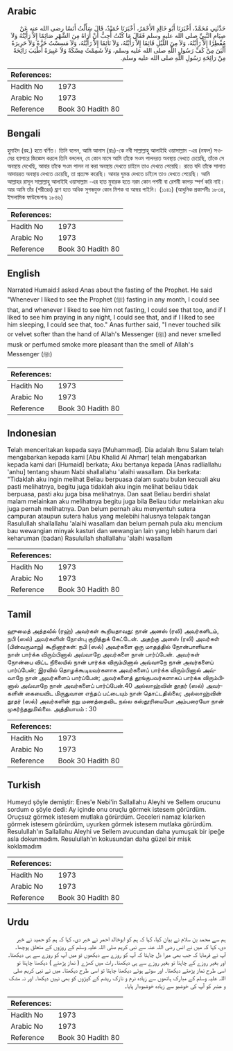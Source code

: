 ## Arabic

<div dir="rtl" lang="ar" style={{fontSize:'larger',backgroundColor:'#f8f9fa',padding:20}}>حَدَّثَنِي مُحَمَّدٌ، أَخْبَرَنَا أَبُو خَالِدٍ الأَحْمَرُ، أَخْبَرَنَا حُمَيْدٌ، قَالَ سَأَلْتُ أَنَسًا رضى الله عنه عَنْ صِيَامِ النَّبِيِّ صلى الله عليه وسلم فَقَالَ مَا كُنْتُ أُحِبُّ أَنْ أَرَاهُ مِنَ الشَّهْرِ صَائِمًا إِلاَّ رَأَيْتُهُ وَلاَ مُفْطِرًا إِلاَّ رَأَيْتُهُ، وَلاَ مِنَ اللَّيْلِ قَائِمًا إِلاَّ رَأَيْتُهُ، وَلاَ نَائِمًا إِلاَّ رَأَيْتُهُ، وَلاَ مَسِسْتُ خَزَّةً وَلاَ حَرِيرَةً أَلْيَنَ مِنْ كَفِّ رَسُولِ اللَّهِ صلى الله عليه وسلم، وَلاَ شَمِمْتُ مِسْكَةً وَلاَ عَبِيرَةً أَطْيَبَ رَائِحَةً مِنْ رَائِحَةِ رَسُولِ اللَّهِ صلى الله عليه وسلم‏.‏</div><div style={{backgroundColor:'#f8f9fa',padding:20, marginBottom: 10}}><table>
        <thead>
          <tr>
            <th>References:</th>
            <th></th>
          </tr>
        </thead>
        <tbody><tr><td>Hadith No</td><td>1973</td></tr><tr><td>Arabic No</td><td>1973</td></tr><tr><td>Reference</td><td>Book 30 Hadith 80</td></tr></tbody></table></div>

## Bengali

<div dir="ltr" lang="bn" style={{fontSize:'larger',backgroundColor:'#f8f9fa',padding:20}}>হুমাইদ (রহ.) হতে বর্ণিত। তিনি বলেন, আমি আনাস (রাঃ)-কে নবী সাল্লাল্লাহু আলাইহি ওয়াসাল্লাম -এর (নফল) সওমের ব্যাপারে জিজ্ঞেস করলে তিনি বললেন, যে কোন মাসে আমি তাঁকে সওম পালনরত অবস্থায় দেখতে চেয়েছি, তাঁকে সে অবস্থায় দেখেছি, আবার তাঁকে সওম পালন না করা অবস্থায় দেখতে চাইলে তাও দেখতে পেয়েছি। রাতে যদি তাঁকে সালাত আদায়রত অবস্থায় দেখতে চেয়েছি, তা প্রত্যক্ষ করেছি। আবার ঘুমন্ত দেখতে চাইলে তাও দেখতে পেয়েছি। আমি আল্লাহর রাসূল সাল্লাল্লাহু আলাইহি ওয়াসাল্লাম -এর হাত মুবারক হতে নরম কোন পশমী বা রেশমী কাপড় স্পর্শ করি নাই। আর আমি তাঁর (শরীরের) ঘ্রাণ হতে অধিক সুগন্ধযুক্ত কোন মিশক বা আম্বর পাইনি। (১১৪১) (আধুনিক প্রকাশনীঃ ১৮৩৪, ইসলামিক ফাউন্ডেশনঃ ১৮৪৬)</div><div style={{backgroundColor:'#f8f9fa',padding:20, marginBottom: 10}}><table>
        <thead>
          <tr>
            <th>References:</th>
            <th></th>
          </tr>
        </thead>
        <tbody><tr><td>Hadith No</td><td>1973</td></tr><tr><td>Arabic No</td><td>1973</td></tr><tr><td>Reference</td><td>Book 30 Hadith 80</td></tr></tbody></table></div>

## English

<div dir="ltr" lang="en" style={{fontSize:'larger',backgroundColor:'#f8f9fa',padding:20}}>Narrated Humaid:I asked Anas about the fasting of the Prophet. He said "Whenever I liked to see the Prophet (ﷺ) fasting in any month, I could see that, and whenever I liked to see him not fasting, I could see that too, and if I liked to see him praying in any night, I could see that, and if I liked to see him sleeping, I could see that, too." Anas further said, "I never touched silk or velvet softer than the hand of Allah's Messenger (ﷺ) and never smelled musk or perfumed smoke more pleasant than the smell of Allah's Messenger (ﷺ)</div><div style={{backgroundColor:'#f8f9fa',padding:20, marginBottom: 10}}><table>
        <thead>
          <tr>
            <th>References:</th>
            <th></th>
          </tr>
        </thead>
        <tbody><tr><td>Hadith No</td><td>1973</td></tr><tr><td>Arabic No</td><td>1973</td></tr><tr><td>Reference</td><td>Book 30 Hadith 80</td></tr></tbody></table></div>

## Indonesian

<div dir="ltr" lang="id" style={{fontSize:'larger',backgroundColor:'#f8f9fa',padding:20}}>Telah menceritakan kepada saya [Muhammad]. Dia adalah Ibnu Salam telah mengabarkan kepada kami [Abu Khalid Al Ahmar] telah mengabarkan kepada kami dari [Humaid] berkata; Aku bertanya kepada [Anas radliallahu 'anhu] tentang shaum Nabi shallallahu 'alaihi wasallam. Dia berkata: "Tidaklah aku ingin melihat Beliau berpuasa dalam suatu bulan kecuali aku pasti melihatnya, begitu juga tidaklah aku ingin melihat beliau tidak berpuasa, pasti aku juga bisa melihatnya. Dan saat Beliau berdiri shalat malam melainkan aku melihatnya begitu juga bila Beliau tidur melainkan aku juga pernah melihatnya. Dan belum pernah aku menyentuh sutera campuran ataupun sutera halus yang melebihi halusnya telapak tangan Rasulullah shallallahu 'alaihi wasallam dan belum pernah pula aku mencium bau wewangian minyak kasturi dan wewangian lain yang lebih harum dari keharuman (badan) Rasulullah shallallahu 'alaihi wasallam</div><div style={{backgroundColor:'#f8f9fa',padding:20, marginBottom: 10}}><table>
        <thead>
          <tr>
            <th>References:</th>
            <th></th>
          </tr>
        </thead>
        <tbody><tr><td>Hadith No</td><td>1973</td></tr><tr><td>Arabic No</td><td>1973</td></tr><tr><td>Reference</td><td>Book 30 Hadith 80</td></tr></tbody></table></div>

## Tamil

<div dir="ltr" lang="ta" style={{fontSize:'larger',backgroundColor:'#f8f9fa',padding:20}}>ஹுமைத் அத்தவீல் (ரஹ்) அவர்கள் கூறியதாவது: நான் அனஸ் (ரலி) அவர்களிடம், நபி (ஸல்) அவர்களின் நோன்பு குறித்துக் கேட்டேன். அதற்கு அனஸ் (ரலி) அவர்கள் (பின்வருமாறு) கூறினார்கள்: நபி (ஸல்) அவர்களை ஒரு மாதத்தில் நோன்பாளியாக நான் பார்க்க விரும்பினால் அவ்வாறே அவர்களை நான் பார்ப்பேன். அவர்கள் நோன்பை விட்ட நிலையில் நான் பார்க்க விரும்பினால் அவ்வாறே நான் அவர்களைப் பார்ப்பேன்; இரவில் தொழக்கூடியவர்களாக அவர்களைப் பார்க்க விரும்பினால் அவ்வாறே நான் அவர்களைப் பார்ப்பேன்; அவர்களைத் தூங்குபவர்களாகப் பார்க்க விரும்பினால் அவ்வாறே நான் அவர்களைப் பார்ப்பேன்.40 அல்லாஹ்வின் தூதர் (ஸல்) அவர்களின் கையைவிட மிருதுவான எந்தப் பட்டையும் நான் தொட்டதில்லை; அல்லாஹ்வின் தூதர் (ஸல்) அவர்களின் நறு மணத்தைவிட நல்ல கஸ்தூரியையோ அம்பரையோ நான் முகர்ந்ததுமில்லை. அத்தியாயம் : 30</div><div style={{backgroundColor:'#f8f9fa',padding:20, marginBottom: 10}}><table>
        <thead>
          <tr>
            <th>References:</th>
            <th></th>
          </tr>
        </thead>
        <tbody><tr><td>Hadith No</td><td>1973</td></tr><tr><td>Arabic No</td><td>1973</td></tr><tr><td>Reference</td><td>Book 30 Hadith 80</td></tr></tbody></table></div>

## Turkish

<div dir="ltr" lang="tr" style={{fontSize:'larger',backgroundColor:'#f8f9fa',padding:20}}>Humeyd şöyle demiştir: Enes'e Nebi'in Sallallahu Aleyhi ve Sellem orucunu sordum o şöyle dedi: Ay içinde onu oruçlu görmek istesem görürdüm. Oruçsuz görmek istesem mutlaka görürdüm. Geceleri namaz kılarken görmek istesem görürdüm, uyurken görmek istesem mutlaka görürdüm. Resulullah'ın Sallallahu Aleyhi ve Sellem avucundan daha yumuşak bir ipeğe asla dokunmadım. Resulullah'ın kokusundan daha güzel bir misk koklamadım</div><div style={{backgroundColor:'#f8f9fa',padding:20, marginBottom: 10}}><table>
        <thead>
          <tr>
            <th>References:</th>
            <th></th>
          </tr>
        </thead>
        <tbody><tr><td>Hadith No</td><td>1973</td></tr><tr><td>Arabic No</td><td>1973</td></tr><tr><td>Reference</td><td>Book 30 Hadith 80</td></tr></tbody></table></div>

## Urdu

<div dir="rtl" lang="ur" style={{fontSize:'larger',backgroundColor:'#f8f9fa',padding:20}}>ہم سے محمد بن سلام نے بیان کیا، کہا کہ ہم کو ابوخالد احمر نے خبر دی، کہا کہ ہم کو حمید نے خبر دی، کہا کہ میں نے انس رضی اللہ عنہ سے نبی کریم صلی اللہ علیہ وسلم کے روزوں کے متعلق پوچھا۔ آپ نے فرمایا کہ جب بھی میرا دل چاہتا کہ آپ کو روزے سے دیکھوں تو میں آپ کو روزے سے ہی دیکھتا۔ اور بغیر روزے کے چاہتا تو بغیر روزے سے ہی دیکھتا۔ رات میں کھڑے ( نماز پڑھتے ) دیکھنا چاہتا تو اسی طرح نماز پڑھتے دیکھتا۔ اور سوتے ہوئے دیکھنا چاہتا تو اسی طرح دیکھتا۔ میں نے نبی کریم صلی اللہ علیہ وسلم کے مبارک ہاتھوں سے زیادہ نرم و نازک ریشم کے کپڑوں کو بھی نہیں دیکھا۔ اور نہ مشک و عنبر کو آپ کی خوشبو سے زیادہ خوشبودار پایا۔</div><div style={{backgroundColor:'#f8f9fa',padding:20, marginBottom: 10}}><table>
        <thead>
          <tr>
            <th>References:</th>
            <th></th>
          </tr>
        </thead>
        <tbody><tr><td>Hadith No</td><td>1973</td></tr><tr><td>Arabic No</td><td>1973</td></tr><tr><td>Reference</td><td>Book 30 Hadith 80</td></tr></tbody></table></div>